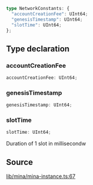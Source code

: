 ```ts
type NetworkConstants: {
  "accountCreationFee": UInt64;
  "genesisTimestamp": UInt64;
  "slotTime": UInt64;
};
```

## Type declaration

### accountCreationFee

```ts
accountCreationFee: UInt64;
```

### genesisTimestamp

```ts
genesisTimestamp: UInt64;
```

### slotTime

```ts
slotTime: UInt64;
```

Duration of 1 slot in millisecondw

## Source

[lib/mina/mina-instance.ts:67](https://github.com/o1-labs/o1js/blob/3b1b22555bd0099419efc0703dfdb8b2eb7c3e6f/src/lib/mina/mina-instance.ts#L67)
